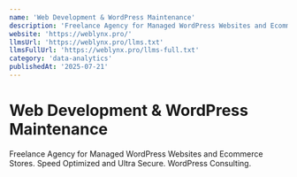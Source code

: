```yaml
---
name: 'Web Development & WordPress Maintenance'
description: 'Freelance Agency for Managed WordPress Websites and Ecommerce Stores. Speed Optimized and Ultra Secure. WordPress Consulting.'
website: 'https://weblynx.pro/'
llmsUrl: 'https://weblynx.pro/llms.txt'
llmsFullUrl: 'https://weblynx.pro/llms-full.txt'
category: 'data-analytics'
publishedAt: '2025-07-21'
---
```


# Web Development & WordPress Maintenance

Freelance Agency for Managed WordPress Websites and Ecommerce Stores. Speed Optimized and Ultra Secure. WordPress Consulting.
